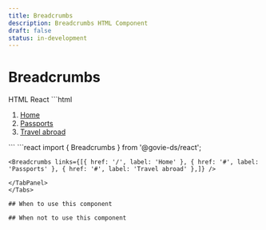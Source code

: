 ```yaml
---
title: Breadcrumbs
description: Breadcrumbs HTML Component
draft: false
status: in-development
---
```


# Breadcrumbs

<ComponentStatusBlock componentId="breadcrumbs" />

<Tabs id="tab1">
  <TabList>
    <TabItem value="tab11" checked>HTML</TabItem>
    <TabItem value="tab13">React</TabItem>
  </TabList>
  <TabPanel value="tab11">
  ```html
    <nav aria-label="Breadcrumbs" class="gi-breadcrumbs" data-testid="govie-breadcrumb">
        <ol role="list">
            <li role="listitem">
            <a href="/" class="gi-link gi-link-no-visited">Home</a>
            </li>
            <li role="listitem">
            <a href="#" class="gi-link gi-link-no-visited">Passports</a>
            </li>
            <li role="listitem">
            <a href="#" class="gi-link gi-link-no-visited">Travel abroad</a>
            </li>
        </ol>
    </nav>
  ```
  </TabPanel>
  <TabPanel value="tab13">
  ```react
    import { Breadcrumbs } from '@govie-ds/react';

    <Breadcrumbs links={[{ href: '/', label: 'Home' }, { href: '#', label: 'Passports' }, { href: '#', label: 'Travel abroad' },]} />

  ```
  </TabPanel>
  </Tabs>

## When to use this component

## When not to use this component

